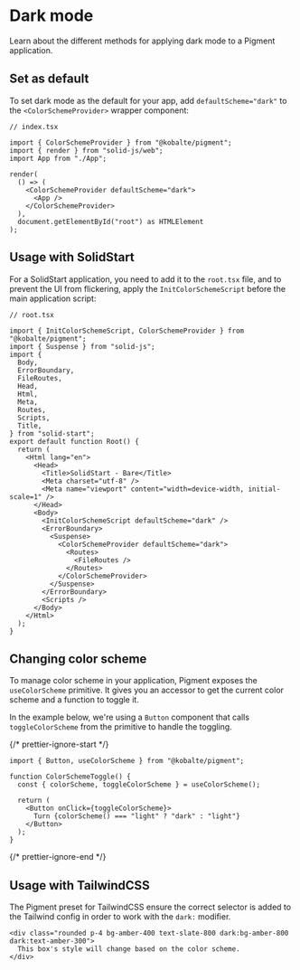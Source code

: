 
# Dark mode

Learn about the different methods for applying dark mode to a Pigment application.

## Set as default

To set dark mode as the default for your app, add `defaultScheme="dark"` to the `<ColorSchemeProvider>` wrapper component:

```tsx {8}
// index.tsx

import { ColorSchemeProvider } from "@kobalte/pigment";
import { render } from "solid-js/web";
import App from "./App";

render(
  () => (
    <ColorSchemeProvider defaultScheme="dark">
      <App />
    </ColorSchemeProvider>
  ),
  document.getElementById("root") as HTMLElement
);
```

## Usage with SolidStart

For a SolidStart application, you need to add it to the `root.tsx` file, and to prevent the UI from flickering, apply the `InitColorSchemeScript` before the main application script:

```tsx {24,27}
// root.tsx

import { InitColorSchemeScript, ColorSchemeProvider } from "@kobalte/pigment";
import { Suspense } from "solid-js";
import {
  Body,
  ErrorBoundary,
  FileRoutes,
  Head,
  Html,
  Meta,
  Routes,
  Scripts,
  Title,
} from "solid-start";
export default function Root() {
  return (
    <Html lang="en">
      <Head>
        <Title>SolidStart - Bare</Title>
        <Meta charset="utf-8" />
        <Meta name="viewport" content="width=device-width, initial-scale=1" />
      </Head>
      <Body>
        <InitColorSchemeScript defaultScheme="dark" />
        <ErrorBoundary>
          <Suspense>
            <ColorSchemeProvider defaultScheme="dark">
              <Routes>
                <FileRoutes />
              </Routes>
            </ColorSchemeProvider>
          </Suspense>
        </ErrorBoundary>
        <Scripts />
      </Body>
    </Html>
  );
}
```

## Changing color scheme

To manage color scheme in your application, Pigment exposes the `useColorScheme` primitive. It gives you an accessor to get the current color scheme and a function to toggle it.

In the example below, we're using a `Button` component that calls `toggleColorScheme` from the primitive to handle the toggling.

<Preview>
  <ColorSchemeToggle />
</Preview>

{/* prettier-ignore-start */}
```tsx
import { Button, useColorScheme } from "@kobalte/pigment";

function ColorSchemeToggle() {
  const { colorScheme, toggleColorScheme } = useColorScheme();

  return (
    <Button onClick={toggleColorScheme}>
      Turn {colorScheme() === "light" ? "dark" : "light"}
    </Button>
  );
}
```
{/* prettier-ignore-end */}

## Usage with TailwindCSS

The Pigment preset for TailwindCSS ensure the correct selector is added to the Tailwind config in order to work with the `dark:` modifier.

<Preview>
  <TailwindExample />
</Preview>

```tsx
<div class="rounded p-4 bg-amber-400 text-slate-800 dark:bg-amber-800 dark:text-amber-300">
  This box's style will change based on the color scheme.
</div>
```
